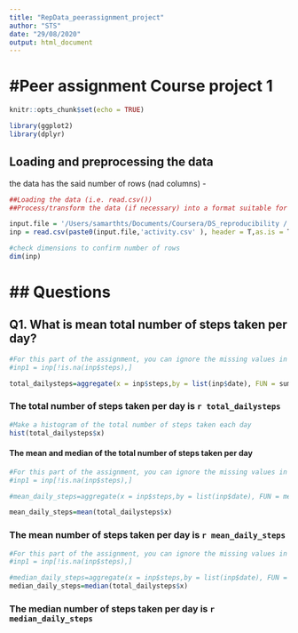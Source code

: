 ```yaml
---
title: "RepData_peerassignment_project"
author: "STS"
date: "29/08/2020"
output: html_document
---
```


#Peer assignment Course project 1 
=================================
```r
knitr::opts_chunk$set(echo = TRUE)

library(ggplot2)
library(dplyr)

```


## Loading and preprocessing the data

the data has the said number of rows (nad columns) - 

```r
##Loading the data (i.e. read.csv())
##Process/transform the data (if necessary) into a format suitable for your analysis

input.file = '/Users/samarthts/Documents/Coursera/DS_reproducibility /'
inp = read.csv(paste0(input.file,'activity.csv' ), header = T,as.is = T)

#check dimensions to confirm number of rows
dim(inp)
```

## Questions
============

## Q1. What is mean total number of steps taken per day?


```r
#For this part of the assignment, you can ignore the missing values in the dataset.
#inp1 = inp[!is.na(inp$steps),]

total_dailysteps=aggregate(x = inp$steps,by = list(inp$date), FUN = sum)


```

### The total number of steps taken per day is `r total_dailysteps` 


```r
#Make a histogram of the total number of steps taken each day
hist(total_dailysteps$x)
```


#### The mean and median of the total number of steps taken per day


```r
#For this part of the assignment, you can ignore the missing values in the dataset.
#inp1 = inp[!is.na(inp$steps),]

#mean_daily_steps=aggregate(x = inp$steps,by = list(inp$date), FUN = mean)

mean_daily_steps=mean(total_dailysteps$x)

```

### The mean number of steps taken per day is `r mean_daily_steps` 


```r
#For this part of the assignment, you can ignore the missing values in the dataset.
#inp1 = inp[!is.na(inp$steps),]

#median_daily_steps=aggregate(x = inp$steps,by = list(inp$date), FUN = mean)
median_daily_steps=median(total_dailysteps$x)

```

### The median number of steps taken per day is `r median_daily_steps` 

